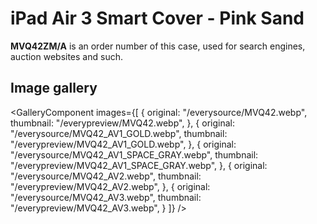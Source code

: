 
# iPad Air 3 Smart Cover - Pink Sand

<Callout type='info' emoji='👉🏻'>**MVQ42ZM/A** is an order number of this case, used for search engines, auction websites and such.</Callout>

## Image gallery

<GalleryComponent
    images={[
      {
        original: "/everysource/MVQ42.webp",
        thumbnail: "/everypreview/MVQ42.webp",
      },
      {
        original: "/everysource/MVQ42_AV1_GOLD.webp",
        thumbnail: "/everypreview/MVQ42_AV1_GOLD.webp",
      },
      {
        original: "/everysource/MVQ42_AV1_SPACE_GRAY.webp",
        thumbnail: "/everypreview/MVQ42_AV1_SPACE_GRAY.webp",
      },
      {
        original: "/everysource/MVQ42_AV2.webp",
        thumbnail: "/everypreview/MVQ42_AV2.webp",
      },
      {
        original: "/everysource/MVQ42_AV3.webp",
        thumbnail: "/everypreview/MVQ42_AV3.webp",
      }
    ]}
  />
